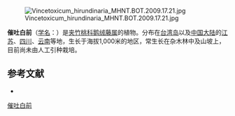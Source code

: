 {{Speciesbox
| name = 催吐白前
| status = 
| status_system = 
| image = Vincetoxicum hirundinaria RF.jpg
| genus = Cynanchum
| species = vincetoxicum
| authority = (L.) Pers.
}}
[[File:Vincetoxicum_hirundinaria_MHNT.BOT.2009.17.21.jpg|thumb]]

'''催吐白前'''（[[学名|学名]]：{{lang|la|''Cynanchum vincetoxicum''}}）是[[夹竹桃科|夹竹桃科]][[鹅绒藤属|鹅绒藤属]]的植物。分布在[[台湾岛|台湾岛]]以及[[中国大陆|中国大陆]]的[[江苏|江苏]]、[[四川|四川]]、[[云南|云南]]等地，生长于海拔1,000米的地区，常生长在杂木林中及山坡上，目前尚未由人工引种栽培。

== 参考文献 ==
<div class="references-small">
* {{cite web| url =http://www.bioinfo.cn/db05/KmzwSpecies.php?action=view&id=30653| title =催吐白前| work =《中国高等植物数据库全库》| publisher =中国科学院微生物研究所| author =昆明植物研究所| accessdate =2009-02-26| deadurl =yes| archiveurl =https://web.archive.org/web/20160305044938/http://www.bioinfo.cn/db05/KmzwSpecies.php?action=view&id=30653| archivedate =2016-03-05}}
</div>
{{Taxonbar|from=Q157331}}

[[Category:鹅绒藤属|催吐白前]]


{{植物小作品}}
